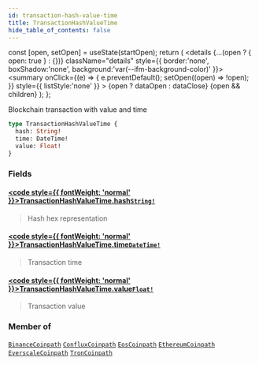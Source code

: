 ```yaml
---
id: transaction-hash-value-time
title: TransactionHashValueTime
hide_table_of_contents: false
---
```







  const [open, setOpen] = useState(startOpen);
  return (
    <details {...(open ? { open: true } : {})} className="details" style={{ border:'none', boxShadow:'none', background:'var(--ifm-background-color)' }}>
      <summary
        onClick={(e) => {
          e.preventDefault();
          setOpen((open) => !open);
        }}
        style={{ listStyle:'none' }}
      >
      {open ? dataOpen : dataClose}
      </summary>
      {open && children}
    </details>
  );
};








Blockchain transaction with value and time


```graphql
type TransactionHashValueTime {
  hash: String!
  time: DateTime!
  value: Float!
}
```




### Fields

#### [<code style={{ fontWeight: 'normal' }}>TransactionHashValueTime.<b>hash</b></code>](#)<Bullet />[`String!`](/docs/graphql-reference/scalars/string) <Badge class="badge badge--secondary" text="non-null"/> <Badge class="badge badge--secondary" text="scalar"/> 
> 
> 
> Hash hex representation
> 

#### [<code style={{ fontWeight: 'normal' }}>TransactionHashValueTime.<b>time</b></code>](#)<Bullet />[`DateTime!`](/docs/graphql-reference/objects/date-time) <Badge class="badge badge--secondary" text="non-null"/> <Badge class="badge badge--secondary" text="object"/> 
> 
> 
> Transaction time
> 

#### [<code style={{ fontWeight: 'normal' }}>TransactionHashValueTime.<b>value</b></code>](#)<Bullet />[`Float!`](/docs/graphql-reference/scalars/float) <Badge class="badge badge--secondary" text="non-null"/> <Badge class="badge badge--secondary" text="scalar"/> 
> 
> 
> Transaction value
> 



### Member of

[`BinanceCoinpath`](/docs/graphql-reference/objects/binance-coinpath)  <Badge class="secondary" text="object"/><Bullet />[`ConfluxCoinpath`](/docs/graphql-reference/objects/conflux-coinpath)  <Badge class="secondary" text="object"/><Bullet />[`EosCoinpath`](/docs/graphql-reference/objects/eos-coinpath)  <Badge class="secondary" text="object"/><Bullet />[`EthereumCoinpath`](/docs/graphql-reference/objects/ethereum-coinpath)  <Badge class="secondary" text="object"/><Bullet />[`EverscaleCoinpath`](/docs/graphql-reference/objects/everscale-coinpath)  <Badge class="secondary" text="object"/><Bullet />[`TronCoinpath`](/docs/graphql-reference/objects/tron-coinpath)  <Badge class="secondary" text="object"/>

